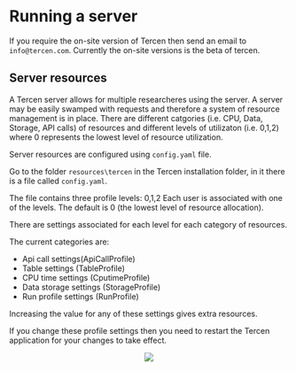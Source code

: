# Running a server {#server}

If you require the on-site version of Tercen then send an email to `info@tercen.com`.
Currently the on-site versions is the beta of tercen.


## Server resources
A Tercen server allows for multiple researcheres using the server. A server may be easily swamped with requests and therefore a system of resource management is in place. There are different catgories (i.e. CPU, Data, Storage, API calls) of resources and different levels of utilizaton (i.e. 0,1,2) where 0 represents the lowest level of resource utilization.

Server resources are configured using `config.yaml` file.

Go to the folder  `resources\tercen` in the Tercen installation folder, in it there is a file called `config.yaml`.

The file contains three profile levels: 0,1,2
Each user is associated with one of the levels. The default is 0 (the lowest level of resource allocation).

There are settings associated for each level for each category of resources.

The current categories are:

* Api call settings(ApiCallProfile)
* Table settings (TableProfile)
* CPU time settings (CputimeProfile)
* Data storage settings (StorageProfile)
* Run profile settings (RunProfile)

Increasing the value for any of these settings gives extra resources.

If you change these profile settings then you need to restart the Tercen application for your changes to take effect.

<center>![](images\deploy.png)</center>

